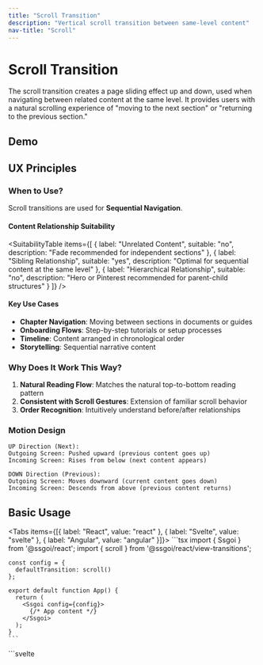 ```yaml
---
title: "Scroll Transition"
description: "Vertical scroll transition between same-level content"
nav-title: "Scroll"
---
```


# Scroll Transition

The scroll transition creates a page sliding effect up and down, used when navigating between related content at the same level. It provides users with a natural scrolling experience of "moving to the next section" or "returning to the previous section."

## Demo

<ViewTransitionDemo type="scroll" />

## UX Principles

### When to Use?

Scroll transitions are used for **Sequential Navigation**.

#### Content Relationship Suitability

<SuitabilityTable
  items={[
    {
      label: "Unrelated Content",
      suitable: "no",
      description: "Fade recommended for independent sections"
    },
    {
      label: "Sibling Relationship",
      suitable: "yes",
      description: "Optimal for sequential content at the same level"
    },
    {
      label: "Hierarchical Relationship",
      suitable: "no",
      description: "Hero or Pinterest recommended for parent-child structures"
    }
  ]}
/>

#### Key Use Cases

- **Chapter Navigation**: Moving between sections in documents or guides
- **Onboarding Flows**: Step-by-step tutorials or setup processes
- **Timeline**: Content arranged in chronological order
- **Storytelling**: Sequential narrative content

### Why Does It Work This Way?

1. **Natural Reading Flow**: Matches the natural top-to-bottom reading pattern
2. **Consistent with Scroll Gestures**: Extension of familiar scroll behavior
3. **Order Recognition**: Intuitively understand before/after relationships

### Motion Design

```
UP Direction (Next):
Outgoing Screen: Pushed upward (previous content goes up)
Incoming Screen: Rises from below (next content appears)

DOWN Direction (Previous):
Outgoing Screen: Moves downward (current content goes down)
Incoming Screen: Descends from above (previous content returns)
```

## Basic Usage

<Tabs items={[{ label: "React", value: "react" }, { label: "Svelte", value: "svelte" }, { label: "Angular", value: "angular" }]}>
  <TabPanel value="react">
    ```tsx
    import { Ssgoi } from '@ssgoi/react';
    import { scroll } from '@ssgoi/react/view-transitions';

    const config = {
      defaultTransition: scroll()
    };

    export default function App() {
      return (
        <Ssgoi config={config}>
          {/* App content */}
        </Ssgoi>
      );
    }
    ```
  </TabPanel>
  <TabPanel value="svelte">
    ```svelte
    <script>
      import { Ssgoi } from '@ssgoi/svelte';
      import { scroll } from '@ssgoi/svelte/view-transitions';

      const config = {
        defaultTransition: scroll()
      };
    </script>

    <Ssgoi {config}>
      <slot />
    </Ssgoi>
    ```
  </TabPanel>
  <TabPanel value="angular">
    ```typescript
    import { Component } from "@angular/core";
    import { RouterOutlet } from "@angular/router";
    import { Ssgoi } from "@ssgoi/angular";
    import { scroll } from "@ssgoi/angular/view-transitions";
    import type { SsgoiConfig } from "@ssgoi/angular";

    @Component({
      selector: "app-root",
      standalone: true,
      imports: [RouterOutlet, Ssgoi],
      template: `
        <div
          ssgoi
          [config]="config"
          style="position: relative; min-height: 100vh;"
        >
          <router-outlet />
        </div>
      `
    })
    export class AppComponent {
      config: SsgoiConfig = {
        defaultTransition: scroll()
      };
    }
    ```
  </TabPanel>
</Tabs>

## Practical Examples

### 1. Document Navigation

Moving between chapters or sections:

<Tabs items={[{ label: "React", value: "react" }, { label: "Svelte", value: "svelte" }, { label: "Angular", value: "angular" }]}>
  <TabPanel value="react">
    ```tsx
    const config = {
      transitions: [
        {
          from: '/docs/intro',
          to: '/docs/getting-started',
          transition: scroll({ direction: 'up' }),
          symmetric: true  // Automatically down on back navigation
        },
        {
          from: '/docs/getting-started',
          to: '/docs/api',
          transition: scroll({ direction: 'up' }),
          symmetric: true
        }
      ]
    };
    ```
  </TabPanel>
  <TabPanel value="svelte">
    ```svelte
    <script>
      const config = {
        transitions: [
          {
            from: '/docs/intro',
            to: '/docs/getting-started',
            transition: scroll({ direction: 'up' }),
            symmetric: true  // Automatically down on back navigation
          },
          {
            from: '/docs/getting-started',
            to: '/docs/api',
            transition: scroll({ direction: 'up' }),
            symmetric: true
          }
        ]
      };
    </script>
    ```
  </TabPanel>
  <TabPanel value="angular">
    ```typescript
    import { Component } from "@angular/core";
    import { Ssgoi } from "@ssgoi/angular";
    import { scroll } from "@ssgoi/angular/view-transitions";
    import type { SsgoiConfig } from "@ssgoi/angular";

    @Component({
      selector: "app-root",
      standalone: true,
      imports: [Ssgoi],
      template: `
        <div ssgoi [config]="config">
          <!-- App content -->
        </div>
      `
    })
    export class AppComponent {
      config: SsgoiConfig = {
        transitions: [
          {
            from: '/docs/intro',
            to: '/docs/getting-started',
            transition: scroll({ direction: 'up' }),
            symmetric: true  // Automatically down on back navigation
          },
          {
            from: '/docs/getting-started',
            to: '/docs/api',
            transition: scroll({ direction: 'up' }),
            symmetric: true
          }
        ]
      };
    }
    ```
  </TabPanel>
</Tabs>

### 2. Onboarding Flow

Step-by-step tutorial:

<Tabs items={[{ label: "React", value: "react" }, { label: "Svelte", value: "svelte" }, { label: "Angular", value: "angular" }]}>
  <TabPanel value="react">
    ```tsx
    const config = {
      transitions: [
        {
          from: '/onboarding/step-*',
          to: '/onboarding/step-*',
          transition: scroll({ 
            direction: 'up',
            spring: { stiffness: 300, damping: 30 }
          })
        }
      ]
    };
    ```
  </TabPanel>
  <TabPanel value="svelte">
    ```svelte
    <script>
      const config = {
        transitions: [
          {
            from: '/onboarding/step-*',
            to: '/onboarding/step-*',
            transition: scroll({ 
              direction: 'up',
              spring: { stiffness: 300, damping: 30 }
            })
          }
        ]
      };
    </script>
    ```
  </TabPanel>
  <TabPanel value="angular">
    ```typescript
    import { Component } from "@angular/core";
    import { Ssgoi } from "@ssgoi/angular";
    import { scroll } from "@ssgoi/angular/view-transitions";
    import type { SsgoiConfig } from "@ssgoi/angular";

    @Component({
      selector: "app-root",
      standalone: true,
      imports: [Ssgoi],
      template: `
        <div ssgoi [config]="config">
          <!-- App content -->
        </div>
      `
    })
    export class AppComponent {
      config: SsgoiConfig = {
        transitions: [
          {
            from: '/onboarding/step-*',
            to: '/onboarding/step-*',
            transition: scroll({
              direction: 'up',
              spring: { stiffness: 300, damping: 30 }
            })
          }
        ]
      };
    }
    ```
  </TabPanel>
</Tabs>

### 3. Dynamic Direction with Middleware

Automatically determine direction based on navigation order:

<Tabs items={[{ label: "React", value: "react" }, { label: "Svelte", value: "svelte" }, { label: "Angular", value: "angular" }]}>
  <TabPanel value="react">
    ```tsx
    const createMiddleware = (routes) => {
      return (from, to) => {
        const fromIndex = routes.indexOf(from);
        const toIndex = routes.indexOf(to);
        
        if (fromIndex < toIndex) {
          return { from: "/nav/prev", to: "/nav/next" };
        } else {
          return { from: "/nav/next", to: "/nav/prev" };
        }
      };
    };

    const config = {
      transitions: [
        {
          from: "/nav/prev",
          to: "/nav/next",
          transition: scroll({ direction: "up" })
        },
        {
          from: "/nav/next",
          to: "/nav/prev",
          transition: scroll({ direction: "down" })
        }
      ],
      middleware: createMiddleware(routeOrder)
    };
    ```
  </TabPanel>
  <TabPanel value="svelte">
    ```svelte
    <script>
      const createMiddleware = (routes) => {
        return (from, to) => {
          const fromIndex = routes.indexOf(from);
          const toIndex = routes.indexOf(to);
          
          if (fromIndex < toIndex) {
            return { from: "/nav/prev", to: "/nav/next" };
          } else {
            return { from: "/nav/next", to: "/nav/prev" };
          }
        };
      };

      const config = {
        transitions: [
          {
            from: "/nav/prev",
            to: "/nav/next",
            transition: scroll({ direction: "up" })
          },
          {
            from: "/nav/next",
            to: "/nav/prev",
            transition: scroll({ direction: "down" })
          }
        ],
        middleware: createMiddleware(routeOrder)
      };
    </script>
    ```
  </TabPanel>
  <TabPanel value="angular">
    ```typescript
    import { Component } from "@angular/core";
    import { Ssgoi } from "@ssgoi/angular";
    import { scroll } from "@ssgoi/angular/view-transitions";
    import type { SsgoiConfig } from "@ssgoi/angular";

    @Component({
      selector: "app-root",
      standalone: true,
      imports: [Ssgoi],
      template: `
        <div ssgoi [config]="config">
          <!-- App content -->
        </div>
      `
    })
    export class AppComponent {
      private readonly routeOrder = [
        '/docs/intro',
        '/docs/getting-started',
        '/docs/api'
      ];

      config: SsgoiConfig = {
        transitions: [
          {
            from: '/nav/prev',
            to: '/nav/next',
            transition: scroll({ direction: 'up' })
          },
          {
            from: '/nav/next',
            to: '/nav/prev',
            transition: scroll({ direction: 'down' })
          }
        ],
        middleware: (from: string, to: string) => {
          const fromIndex = this.routeOrder.indexOf(from);
          const toIndex = this.routeOrder.indexOf(to);

          if (fromIndex !== -1 && toIndex !== -1) {
            if (fromIndex < toIndex) {
              return { from: '/nav/prev', to: '/nav/next' };
            } else {
              return { from: '/nav/next', to: '/nav/prev' };
            }
          }

          return { from, to };
        }
      };
    }
    ```
  </TabPanel>
</Tabs>

## Performance Optimization

- Uses only `transform: translateY()` for GPU acceleration
- Maintains smooth 60fps without layout recalculation
- Automatic scroll position preservation eliminates extra computation

## Accessibility

- Transitions disabled when `prefers-reduced-motion` is set
- Full keyboard navigation support
- Hierarchy correctly communicated to screen readers

## Best Practices

### ✅ DO

- Use for sequential section navigation in documents or guides
- Apply to onboarding or tutorial steps
- Utilize for timeline-based content
- Maintain bidirectional consistency with symmetric option
- Connect with natural scroll gestures on mobile

### ❌ DON'T

- Don't use for unrelated section navigation (use fade)
- Don't use for hierarchical navigation (use hero or pinterest)
- Don't mix with left/right swipe gestures (maintain consistency)
